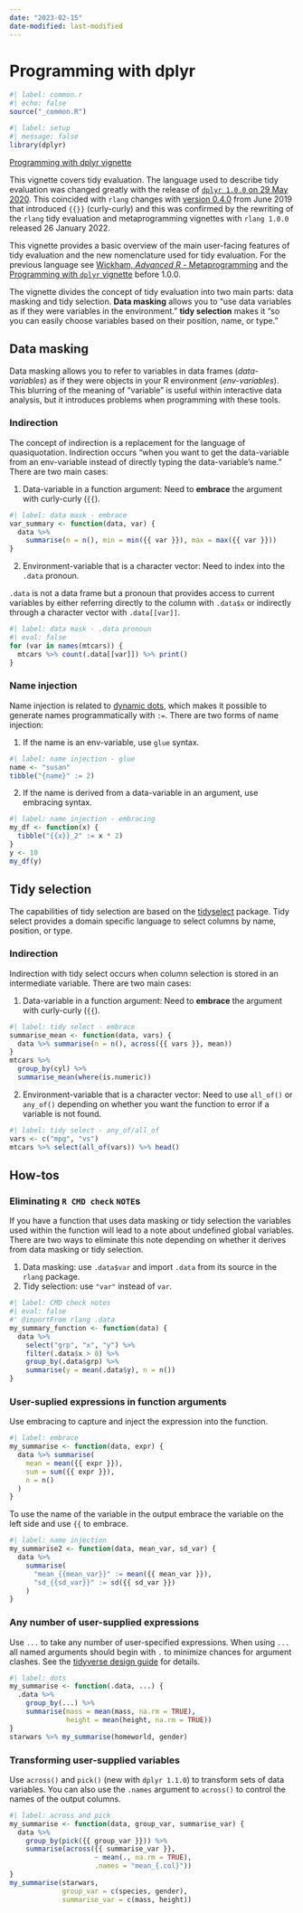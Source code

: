 ```yaml
---
date: "2023-02-15"
date-modified: last-modified
---
```


# Programming with dplyr {#sec-prog-dplyr}

```r
#| label: common.r
#| echo: false
source("_common.R")
```

```r
#| label: setup
#| message: false
library(dplyr)
```

[Programming with dplyr vignette](https://dplyr.tidyverse.org/articles/programming.html)

This vignette covers tidy evaluation. The language used to describe tidy evaluation was changed greatly with the release of [`dplyr 1.0.0` on 29 May 2020](https://dplyr.tidyverse.org/news/index.html#dplyr-100). This coincided with `rlang` changes with [version 0.4.0](https://rlang.r-lib.org/news/index.html#rlang-040) from June 2019 that introduced `{{}}` (curly-curly) and this was confirmed by the rewriting of the `rlang` tidy evaluation and metaprogramming vignettes with `rlang 1.0.0` released 26 January 2022.

This vignette provides a basic overview of the main user-facing features of tidy evaluation and the new nomenclature used for tidy evaluation. For the previous language see [Wickham, *Advanced R* - Metaprogramming](02-metaprogramming.qmd) and the [Programming with `dplyr` vignette](02-programming-dplyr-superceded.qmd) before 1.0.0.

The vignette divides the concept of tidy evaluation into two main parts: data masking and tidy selection. **Data masking** allows you to "use data variables as if they were variables in the environment." **tidy selection** makes it "so you can easily choose variables based on their position, name, or type."

## Data masking
Data masking allows you to refer to variables in data frames (*data-variables*) as if they were objects in your R environment (*env-variables*). This blurring of the meaning of "variable" is useful within interactive data analysis, but it introduces problems when programming with these tools.

### Indirection
The concept of indirection is a replacement for the language of quasiquotation. Indirection occurs "when you want to get the data-variable from an env-variable instead of directly typing the data-variable's name." There are two main cases:

1. Data-variable in a function argument: Need to **embrace** the argument with curly-curly (`{{`).

```r
#| label: data mask - embrace
var_summary <- function(data, var) {
  data %>%
    summarise(n = n(), min = min({{ var }}), max = max({{ var }}))
}
```

2. Environment-variable that is a character vector: Need to index into the `.data` pronoun.

`.data` is not a data frame but a pronoun that provides access to current variables by either referring directly to the column with `.data$x` or indirectly through a character vector with `.data[[var]]`.

```r
#| label: data mask - .data pronoun
#| eval: false
for (var in names(mtcars)) {
  mtcars %>% count(.data[[var]]) %>% print()
}
```

### Name injection
Name injection is related to [dynamic dots](https://rlang.r-lib.org/reference/dyn-dots.html), which makes it possible to generate names programmatically with `:=`. There are two forms of name injection:

1. If the name is an env-variable, use `glue` syntax.

```r
#| label: name injection - glue
name <- "susan"
tibble("{name}" := 2)
```

2. If the name is derived from a data-variable in an argument, use embracing syntax.

```r
#| label: name injection - embracing
my_df <- function(x) {
  tibble("{{x}}_2" := x * 2)
}
y <- 10
my_df(y)
```

## Tidy selection
The capabilities of tidy selection are based on the [tidyselect](https://tidyselect.r-lib.org) package. Tidy select provides a domain specific language to select columns by name, position, or type.

### Indirection
Indirection with tidy select occurs when column selection is stored in an intermediate variable. There are two main cases:

1. Data-variable in a function argument: Need to **embrace** the argument with curly-curly (`{{`).

```r
#| label: tidy select - embrace
summarise_mean <- function(data, vars) {
  data %>% summarise(n = n(), across({{ vars }}, mean))
}
mtcars %>% 
  group_by(cyl) %>% 
  summarise_mean(where(is.numeric))
```

2. Environment-variable that is a character vector: Need to use `all_of()` or `any_of()` depending on whether you want the function to error if a variable is not found.

```r
#| label: tidy select - any_of/all_of
vars <- c("mpg", "vs")
mtcars %>% select(all_of(vars)) %>% head()
```

## How-tos

### Eliminating `R CMD check` `NOTE`s
If you have a function that uses data masking or tidy selection the variables used within the function will lead to a note about undefined global variables. There are two ways to eliminate this note depending on whether it derives from data masking or tidy selection.

1. Data masking: use `.data$var` and import `.data` from its source in the `rlang` package.
2. Tidy selection: use `"var"` instead of `var`.

```r
#| label: CMD check notes
#| eval: false
#' @importFrom rlang .data
my_summary_function <- function(data) {
  data %>% 
    select("grp", "x", "y") %>% 
    filter(.data$x > 0) %>% 
    group_by(.data$grp) %>% 
    summarise(y = mean(.data$y), n = n())
}
```

### User-suplied expressions in function arguments

Use embracing to capture and inject the expression into the function.

```r
#| label: embrace
my_summarise <- function(data, expr) {
  data %>% summarise(
    mean = mean({{ expr }}),
    sum = sum({{ expr }}),
    n = n()
  )
}
```

To use the name of the variable in the output embrace the variable on the left side and use `{{` to embrace.

```r
#| label: name injection
my_summarise2 <- function(data, mean_var, sd_var) {
  data %>% 
    summarise(
      "mean_{{mean_var}}" := mean({{ mean_var }}), 
      "sd_{{sd_var}}" := sd({{ sd_var }})
    )
}
```

### Any number of user-supplied expressions

Use `...` to take any number of user-specified expressions. When using `...` all named arguments should begin with `.` to minimize chances for argument clashes. See the [tidyverse design guide](https://design.tidyverse.org/dots-prefix.html) for details.

```r
#| label: dots
my_summarise <- function(.data, ...) {
  .data %>%
    group_by(...) %>%
    summarise(mass = mean(mass, na.rm = TRUE),
              height = mean(height, na.rm = TRUE))
}
starwars %>% my_summarise(homeworld, gender)
```

### Transforming user-supplied variables
Use `across()` and `pick()` (new with `dplyr 1.1.0`) to transform sets of data variables. You can also use the `.names` argument to `across()` to control the names of the output columns.

```r
#| label: across and pick
my_summarise <- function(data, group_var, summarise_var) {
  data %>%
    group_by(pick({{ group_var }})) %>% 
    summarise(across({{ summarise_var }},
                     ~ mean(., na.rm = TRUE),
                     .names = "mean_{.col}"))
}
my_summarise(starwars, 
             group_var = c(species, gender),
             summarise_var = c(mass, height))
```
